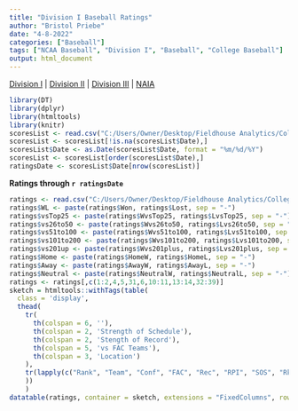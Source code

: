 ```yaml
---
title: "Division I Baseball Ratings"
author: "Bristol Priebe"
date: "4-8-2022"
categories: ["Baseball"]
tags: ["NCAA Baseball", "Division I", "Baseball", "College Baseball"]
output: html_document
---
```


[Division I](https://fieldhouseanalytics.com/div1/) | [Division II](https://fieldhouseanalytics.com/div2/) | [Division III](https://fieldhouseanalytics.com/div3/) |
[NAIA](https://fieldhouseanalytics.com/naia/)

```r
library(DT)
library(dplyr)
library(htmltools)
library(knitr)
scoresList <- read.csv("C:/Users/Owner/Desktop/Fieldhouse Analytics/College Baseball/2022 Massey Scores.csv")
scoresList <- scoresList[!is.na(scoresList$Date),]
scoresList$Date <- as.Date(scoresList$Date, format = "%m/%d/%Y")
scoresList <- scoresList[order(scoresList$Date),]
ratingsDate <- scoresList$Date[nrow(scoresList)]
```

**Ratings through `r ratingsDate`**

```r

ratings <- read.csv("C:/Users/Owner/Desktop/Fieldhouse Analytics/College Baseball/2022 Ratings + Miscellaneous Data - D-I.csv")
ratings$WL <- paste(ratings$Won, ratings$Lost, sep = "-")
ratings$vsTop25 <- paste(ratings$WvsTop25, ratings$LvsTop25, sep = "-")
ratings$vs26to50 <- paste(ratings$Wvs26to50, ratings$Lvs26to50, sep = "-")
ratings$vs51to100 <- paste(ratings$Wvs51to100, ratings$Lvs51to100, sep = "-")
ratings$vs101to200 <- paste(ratings$Wvs101to200, ratings$Lvs101to200, sep = "-")
ratings$vs201up <- paste(ratings$Wvs201plus, ratings$Lvs201plus, sep = "-")
ratings$Home <- paste(ratings$HomeW, ratings$HomeL, sep = "-")
ratings$Away <- paste(ratings$AwayW, ratings$AwayL, sep = "-")
ratings$Neutral <- paste(ratings$NeutralW, ratings$NeutralL, sep = "-")
ratings <- ratings[,c(1:2,4,5,31,6,10:11,13:14,32:39)]
sketch = htmltools::withTags(table(
  class = 'display',
  thead(
    tr(
      th(colspan = 6, ''), 
      th(colspan = 2, 'Strength of Schedule'),
      th(colspan = 2, 'Stength of Record'),
      th(colspan = 5, 'vs FAC Teams'),
      th(colspan = 3, 'Location')
    ),
    tr(lapply(c("Rank", "Team", "Conf", "FAC", "Rec", "RPI", "SOS", "Rk","SOR","Rk","1-25","26-50","51-100","101-200", "201+", "Home", "Away", "Neutral"), th))
    ))
    )
datatable(ratings, container = sketch, extensions = "FixedColumns", rownames = FALSE, class = "cell-border stripe", options = list(columnDefs = list(list(className = "dt-center", targets = c(0,2:17))), pageLength = 301, scrollX = TRUE, scrollY = '700px', fixedColumns = list(leftColumns = 4))) %>% formatRound("CurrentRating", digits = 2) %>% formatRound("ExpWinPct", digits = 3) %>% formatRound("WinsOverExp", digits = 1) %>% formatStyle(columns = c(1:18), fontSize = '90%')
```


